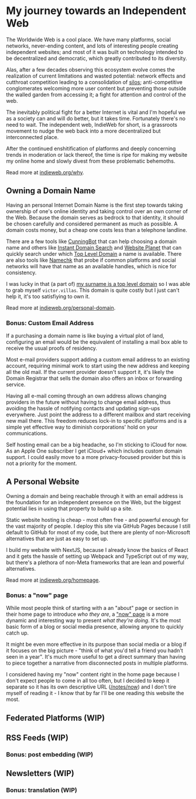 # My journey towards an Independent Web

The Worldwide Web is a cool place. We have many platforms, social networks,
never-ending content, and lots of interesting people creating independent
websites; and most of it was built on technology intended to be decentralized
and democratic, which greatly contributed to its diversity.

Alas, after a few decades observing this ecosystem evolve comes the realization
of current limitations and wasted potential: network effects and cutthroat
competition leading to a consolidation of [silos][]; anti-competitive
conglomerates welcoming more user content but preventing those outside the
walled garden from accessing it; a fight for attention and control of the web.

[silos]: https://indieweb.org/silo

The inevitably political fight for a better Internet is vital and I'm hopeful we
as a society can and will do better, but it takes time. Fortunately there's no
need to wait. The independent web, IndieWeb for short, is a grassroots movement
to nudge the web back into a more decentralized but interconnected place.

After the continued enshitification of platforms and deeply concerning trends in
moderation or lack thereof, the time is ripe for making my website my online
home and slowly divest from these problematic behemoths.

Read more at [indieweb.org/why](https://indieweb.org/why).

## Owning a Domain Name

Having an personal Internet Domain Name is the first step towards taking
ownership of one's online identity and taking control over an own corner of the
Web. Because the domain serves as bedrock to that identity, it should be chosen
carefully and considered permanent as much as possible. A domain costs money,
but a cheap one costs less than a telephone landline.

There are a few tools like [CunningBot][] that can help choosing a domain name
and others like [Instant Domain Search][] and [Website Planet][] that can
quickly search under which [Top Level Domain][TLD] a name is available. There
are also tools like [Namechk][] that probe if common platforms and social
networks will have that name as an available handles, which is nice for
consistency.

[CunningBot]: https://cunningbot.com
[Instant Domain Search]: https://instantdomainsearch.com/
[Website Planet]: https://www.websiteplanet.com/webtools/domain-name-generator/
[TLD]: https://en.wikipedia.org/wiki/Top-level_domain
[Namechk]: https://namechk.com

I was lucky in that (a part of) [my surname is a top level domain][tlds] so I
was able to grab myself `victor.villas`. This domain is quite costly but I just
can't help it, it's too satisfiying to own it.

Read more at [indieweb.org/personal-domain](https://indieweb.org/personal-domain).

[tlds]: https://en.wikipedia.org/wiki/List_of_Internet_top-level_domains

### Bonus: Custom Email Address

If a purchasing a domain name is like buying a virtual plot of land, configuring
an email would be the equivalent of installing a mail box able to receive the
usual proofs of residency.

Most e-mail providers support adding a custom email address to an existing
account, requiring minimal work to start using the new address and keeping all
the old mail. If the current provider doesn't support it, it's likely the Domain
Registrar that sells the domain also offers an inbox or forwarding service.

Having all e-mail coming through an own address allows changing providers in the
future without having to change email address, thus avoiding the hassle of
notifying contacts and updating sign-ups everywhere. Just point the address to a
different mailbox and start receiving new mail there. This freedom reduces
lock-in to specific platforms and is a simple yet effective way to diminish
corporations' hold on your communications.

Self hosting email can be a big headache, so I'm sticking to iCloud for now. As
an Apple One subscriber I get iCloud+ which includes custom domain support. I
could easily move to a more privacy-focused provider but this is not a priority
for the moment.

## A Personal Website

Owning a domain and being reachable through it with an email address is the
foundation for an independent presence on the Web, but the biggest potential
lies in using that property to build up a site.

Static website hosting is cheap - most often free - and powerful enough for the
vast majority of people. I deploy this site via GitHub Pages because I still
default to GitHub for most of my code, but there are plenty of non-Microsoft
alternatives that are just as easy to set up.

I build my website with NextJS, because I already know the basics of React and
it gets the hassle of setting up Webpack and TypeScript out of my way, but
there's a plethora of non-Meta frameworks that are lean and powerful
alternatives.

Read more at [indieweb.org/homepage](https://indieweb.org/homepage).

### Bonus: a "now" page

While most people think of starting with a an "about" page or section in their
home page to introduce _who they are_, a ["now" page][now] is a more dynamic and
interesting way to present _what they're doing_. It's the most basic form of a
blog or social media presence, allowing anyone to quickly catch up.

It might be even more effective in its purpose than social media or a blog if it
focuses on the big picture - "think of what you'd tell a friend you hadn't seen
in a year". It's much more useful to get a direct summary than having to piece
together a narrative from disconnected posts in multiple platforms.

[now]: https://nownownow.com/about

I considered having my "now" content right in the home page because I don't
expect people to come in all too often, but I decided to keep it separate so it
has its own descriptive URL ([/notes/now](/notes/now)) and I don't tire myself
of reading it - I know that by far I'll be one reading this website the most.

## Federated Platforms (WIP)

## RSS Feeds (WIP)

### Bonus: post embedding (WIP)

## Newsletters (WIP)

### Bonus: translation (WIP)
